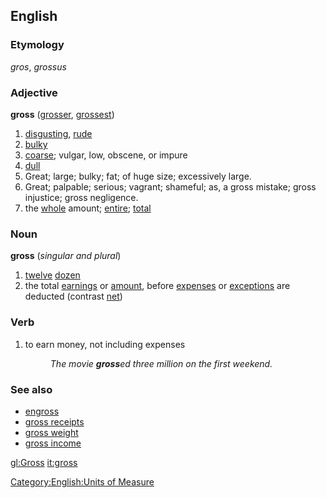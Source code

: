 ==English==

===Etymology===
{{F.}} ''gros'', {{L.}} ''grossus''

===Adjective===
'''gross'''  ([[grosser]], [[grossest]])
# [[disgusting]], [[rude]]
# [[bulky]]
# [[coarse]]; vulgar, low, obscene, or impure
# [[dull]]
# Great; large; bulky; fat; of huge size; excessively large.
# Great; palpable; serious; vagrant; shameful; as, a gross mistake; gross injustice; gross negligence.
# the [[whole]] amount; [[entire]]; [[total]]

===Noun===
'''gross''' (''singular and plural'')
# [[twelve]] [[dozen]]
# the total [[earnings]] or [[amount]], before [[expenses]] or [[exception]]s are deducted (contrast [[net]])

===Verb===
#to earn money, not including expenses
#:''The movie '''gross'''ed three million on the first weekend.''

===See also===
*[[engross]]
*[[gross receipts]]
*[[gross weight]]
*[[gross income]]

[[gl:Gross]]
[[it:gross]]

[[Category:English:Units of Measure]]